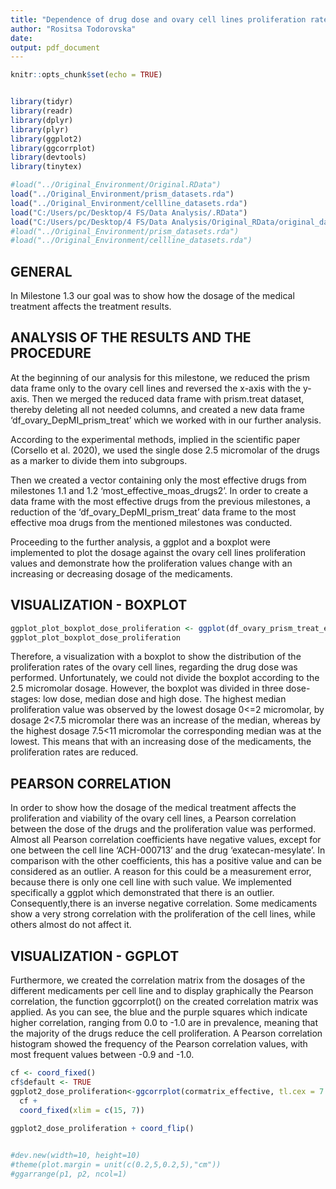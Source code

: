 ```yaml
---
title: "Dependence of drug dose and ovary cell lines proliferation rates"
author: "Rositsa Todorovska"
date: 
output: pdf_document
---
```


```r
knitr::opts_chunk$set(echo = TRUE)


library(tidyr)
library(readr)
library(dplyr)
library(plyr)
library(ggplot2)
library(ggcorrplot)
library(devtools)
library(tinytex)

```

```r
#load("../Original_Environment/Original.RData")
load("../Original_Environment/prism_datasets.rda")
load("../Original_Environment/cellline_datasets.rda")
load("C:/Users/pc/Desktop/4 FS/Data Analysis/.RData")
load("C:/Users/pc/Desktop/4 FS/Data Analysis/Original_RData/original_data_environment.RData")
#load("../Original_Environment/prism_datasets.rda")
#load("../Original_Environment/cellline_datasets.rda")
```


## GENERAL

In Milestone 1.3 our goal was to show how the dosage of the medical treatment affects the treatment results.

## ANALYSIS OF THE RESULTS AND THE PROCEDURE

At the beginning of our analysis for this milestone, we reduced the prism data frame only to the ovary cell lines and reversed the x-axis with the y-axis. Then we merged the reduced data frame with prism.treat dataset, thereby deleting all not needed columns, and created a new data frame 'df_ovary_DepMI_prism_treat' which we worked with in our further analysis.

According to the experimental methods, implied in the scientific paper (Corsello et al. 2020), we used the single dose 2.5 micromolar of the drugs as a marker to divide them into subgroups.

Then we created a vector containing only the most effective drugs from milestones 1.1 and 1.2 'most_effective_moas_drugs2'.
In order to create a data frame with the most effective drugs from the previous milestones, a reduction of the 'df_ovary_DepMI_prism_treat' data frame to the most effective moa drugs from the mentioned milestones was conducted.

Proceeding to the further analysis, a ggplot and a boxplot were implemented to plot the dosage against the ovary cell lines proliferation values and demonstrate how the proliferation values change with an increasing or decreasing dosage of the medicaments. 


## VISUALIZATION - BOXPLOT


```r

ggplot_plot_boxplot_dose_proliferation <- ggplot(df_ovary_prism_treat_effective_long, aes(x=dose_high_low, y=proliferationvalues)) + geom_boxplot(outlier.shape=8, aes(fill=dose_high_low))+labs(x="Dose (micromolar)", y = "Proliferation value")
ggplot_plot_boxplot_dose_proliferation

```
Therefore, a visualization with a boxplot to show the distribution of the proliferation rates of the ovary cell lines, regarding the drug dose was performed. Unfortunately, we could not divide the boxplot according to the 2.5 micromolar dosage. However, the boxplot was divided in three dose-stages: low dose, median dose and high dose. The highest median proliferation value was observed by the lowest dosage 0<=2 micromolar, by dosage 2<7.5 micromolar there was an increase of the median, whereas by the highest dosage  7.5<11 micromolar the corresponding median was at the lowest. This means that with an increasing dose of the medicaments, the proliferation rates are reduced.


## PEARSON CORRELATION

In order to show how the dosage of the medical treatment affects the proliferation and viability of the ovary cell lines, a Pearson correlation between the dose of the drugs and the proliferation value was performed. Almost all Pearson correlation coefficients have negative values, except for one between the cell line 'ACH-000713' and the drug 'exatecan-mesylate'. In comparison with the other coefficients, this has a positive value and can be considered as an outlier. A reason for this could be a measurement error, because there is only one cell line with such value. We implemented specifically a ggplot which demonstrated that there is an outlier.
Consequently,there is an inverse negative correlation. Some medicaments show a very strong correlation with the proliferation of the cell lines, while others almost do not affect it.

## VISUALIZATION - GGPLOT

Furthermore, we created the correlation matrix from the dosages of the different medicaments per cell line and to display graphically the Pearson correlation, the function ggcorrplot() on the created correlation matrix was applied. As you can see, the blue and the purple squares which indicate higher correlation, ranging from 0.0 to -1.0 are in prevalence, meaning that the majority of the drugs reduce the cell proliferation. A Pearson correlation histogram showed the frequency of the Pearson correlation values, with most frequent values between -0.9 and -1.0.


```r

cf <- coord_fixed()
cf$default <- TRUE
ggplot2_dose_proliferation<-ggcorrplot(cormatrix_effective, tl.cex = 7.5 )+ 
  cf +
  coord_fixed(xlim = c(15, 7))
 
ggplot2_dose_proliferation + coord_flip()


#dev.new(width=10, height=10)
#theme(plot.margin = unit(c(0.2,5,0.2,5),"cm"))
#ggarrange(p1, p2, ncol=1)

```

